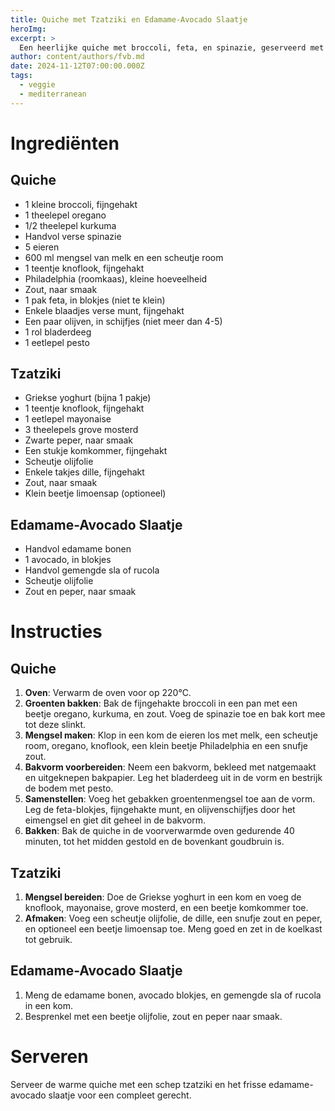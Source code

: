 ```yaml
---
title: Quiche met Tzatziki en Edamame-Avocado Slaatje
heroImg: 
excerpt: >
  Een heerlijke quiche met broccoli, feta, en spinazie, geserveerd met huisgemaakte tzatziki en een frisse edamame-avocado salade
author: content/authors/fvb.md
date: 2024-11-12T07:00:00.000Z
tags:
  - veggie
  - mediterranean
---
```


# Ingrediënten

## Quiche
- 1 kleine broccoli, fijngehakt
- 1 theelepel oregano
- 1/2 theelepel kurkuma
- Handvol verse spinazie
- 5 eieren
- 600 ml mengsel van melk en een scheutje room
- 1 teentje knoflook, fijngehakt
- Philadelphia (roomkaas), kleine hoeveelheid
- Zout, naar smaak
- 1 pak feta, in blokjes (niet te klein)
- Enkele blaadjes verse munt, fijngehakt
- Een paar olijven, in schijfjes (niet meer dan 4-5)
- 1 rol bladerdeeg
- 1 eetlepel pesto

## Tzatziki
- Griekse yoghurt (bijna 1 pakje)
- 1 teentje knoflook, fijngehakt
- 1 eetlepel mayonaise
- 3 theelepels grove mosterd
- Zwarte peper, naar smaak
- Een stukje komkommer, fijngehakt
- Scheutje olijfolie
- Enkele takjes dille, fijngehakt
- Zout, naar smaak
- Klein beetje limoensap (optioneel)

## Edamame-Avocado Slaatje
- Handvol edamame bonen
- 1 avocado, in blokjes
- Handvol gemengde sla of rucola
- Scheutje olijfolie
- Zout en peper, naar smaak

# Instructies

## Quiche

1. **Oven**: Verwarm de oven voor op 220°C.
2. **Groenten bakken**: Bak de fijngehakte broccoli in een pan met een beetje oregano, kurkuma, en zout. Voeg de spinazie toe en bak kort mee tot deze slinkt.
3. **Mengsel maken**: Klop in een kom de eieren los met melk, een scheutje room, oregano, knoflook, een klein beetje Philadelphia en een snufje zout.
4. **Bakvorm voorbereiden**: Neem een bakvorm, bekleed met natgemaakt en uitgeknepen bakpapier. Leg het bladerdeeg uit in de vorm en bestrijk de bodem met pesto.
5. **Samenstellen**: Voeg het gebakken groentenmengsel toe aan de vorm. Leg de feta-blokjes, fijngehakte munt, en olijvenschijfjes door het eimengsel en giet dit geheel in de bakvorm.
6. **Bakken**: Bak de quiche in de voorverwarmde oven gedurende 40 minuten, tot het midden gestold en de bovenkant goudbruin is.

## Tzatziki

1. **Mengsel bereiden**: Doe de Griekse yoghurt in een kom en voeg de knoflook, mayonaise, grove mosterd, en een beetje komkommer toe.
2. **Afmaken**: Voeg een scheutje olijfolie, de dille, een snufje zout en peper, en optioneel een beetje limoensap toe. Meng goed en zet in de koelkast tot gebruik.

## Edamame-Avocado Slaatje

1. Meng de edamame bonen, avocado blokjes, en gemengde sla of rucola in een kom.
2. Besprenkel met een beetje olijfolie, zout en peper naar smaak.

# Serveren

Serveer de warme quiche met een schep tzatziki en het frisse edamame-avocado slaatje voor een compleet gerecht.